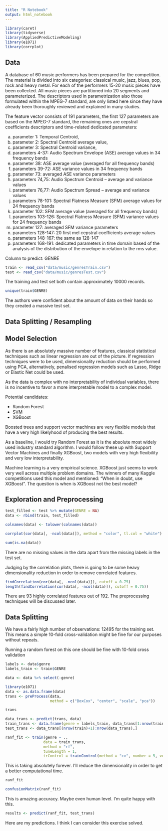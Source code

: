 ```yaml
---
title: "R Notebook"
output: html_notebook
---
```


```r
library(caret)
library(tidyverse)
library(AppliedPredictiveModeling)
library(e1071)
library(corrplot)
```

## Data

A database of 60 music performers has been prepared for the competition. The material is divided into six categories: classical music, jazz, blues, pop, rock and heavy metal. For each of the performers 15-20 music pieces have been collected. All music pieces are partitioned into 20 segments and parameterized. The descriptors used in parametrization also those formulated within the MPEG-7 standard, are only listed here since they have already been thoroughly reviewed and explained in many studies. 

The feature vector consists of 191 parameters, the first 127 parameters are based on the MPEG-7 standard, the remaining ones are cepstral coefficients descriptors and time-related dedicated parameters:

a) parameter 1: Temporal Centroid, 
b) parameter 2: Spectral Centroid average value, 
c) parameter 3: Spectral Centroid variance, 
d) parameters 4-37: Audio Spectrum Envelope (ASE) average values in 34 frequency bands
e) parameter 38: ASE average value (averaged for all frequency bands)
f) parameters 39-72: ASE variance values in 34 frequency bands
g) parameter 73: averaged ASE variance parameters
h) parameters 74,75: Audio Spectrum Centroid – average and variance values
i) parameters 76,77: Audio Spectrum Spread – average and variance values
j) parameters 78-101: Spectral Flatness Measure (SFM) average values for 24 frequency bands
k) parameter 102: SFM average value (averaged for all frequency bands)
l) parameters 103-126: Spectral Flatness Measure (SFM) variance values for 24 frequency bands
m) parameter 127: averaged SFM variance parameters
n) parameters 128-147: 20 first mel cepstral coefficients average values 
o) parameters 148-167: the same as 128-147
p) parameters 168-191: dedicated parameters in time domain based of the analysis of the distribution of the envelope in relation to the rms value.

Column to predict: GENRE


```r
train <- read_csv("data/music/genresTrain.csv")
test <- read_csv("data/music/genresTest.csv")
```


The training and test set both contain approximately 10000 records.

```r
unique(train$GENRE)
```

The authors were confident about the amount of data on their hands so they created a massive test set.

## Data Splitting / Resampling

## Model Selection

As there is an absolutely massive number of features, classical statistical techniques such as linear regression
are out of the picture. If regression techniques were to be used, dimensionality reduction should be performed
using PCA, alternatively, penalised regression models such as Lasso, Ridge or Elastic Net could be used.

As the data is complex with no interpretability of individual variables, there is no incentive to favor a more
interpretable model to a complex model.

Potential candidates:

* Random Forest
* SVM
* XGBoost

Boosted trees and support vector machines are very flexible models that have a very high likelyhood of producing
the best results. 

As a baseline, I would try Random Forest as it is the absolute most widely used industry standard algorithm. 
I would follow these up with Support Vector Machines and finally XGBoost, two models with very high flexibility
and very low interpretability.

Machine learning is a very empirical science. XGBoost just seems to work very well across multiple problem domains.
The winners of many Kaggle competitions used this model and mentioned: "When in doubt, use XGBoost".
The question is when is XGBoost not the best model?

## Exploration and Preprocessing

```r
test_filled <- test %>% mutate(GENRE = NA)
data <- rbind(train, test_filled)

colnames(data) <- tolower(colnames(data))

corrplot(cor(data[, -ncol(data)]), method = "color", tl.col = "white")
```

```r
sum(is.na(data))
```
There are no missing values in the data apart from the missing labels in the test set.

Judging by the correlation plots, there is going to be some heavy dimensionality reduction in order to remove correlated features.

```r
findCorrelation(cor(data[, -ncol(data)]), cutoff = 0.75)
length(findCorrelation(cor(data[, -ncol(data)]), cutoff = 0.75))
```

There are 93 highly correlated features out of 192. The preprocessing techniques will be discussed later.

## Data Splitting

We have a fairly high number of observations: 12495 for the training set.
This means a simple 10-fold cross-validation might be fine for our purposes without repeats.

Running a random forest on this one should be fine with 10-fold cross validation

```r
labels <- data$genre 
labels_train <- train$GENRE

data <- data %>% select(-genre)
```

```r
library(e1071)
data <- as.data.frame(data)
trans <- preProcess(data, 
                    method = c("BoxCox", "center", "scale", "pca"))
```

```r
trans
```

```r
data_trans <- predict(trans, data)
train_trans <- data.frame(genre = labels_train, data_trans[1:nrow(train),])
test_trans <- data_trans[(nrow(train)+1):nrow(data_trans),]
```


```r
ranf_fit <- train(genre ~ .,
                 data = train_trans,
                 method = "rf",
                 tuneLength = 1,
                 trControl = trainControl(method = "cv", number = 5, verboseIter = T))
```

This is taking absolutely forever. I'll reduce the dimensionality in order to get a better computational time.

```r
ranf_fit
```

```r
confusionMatrix(ranf_fit)
```
This is amazing accuracy. Maybe even human level. I'm quite happy with this.

```r
results <- predict(ranf_fit, test_trans)
```

Here are my predictions. I think I can consider this exercise solved.



